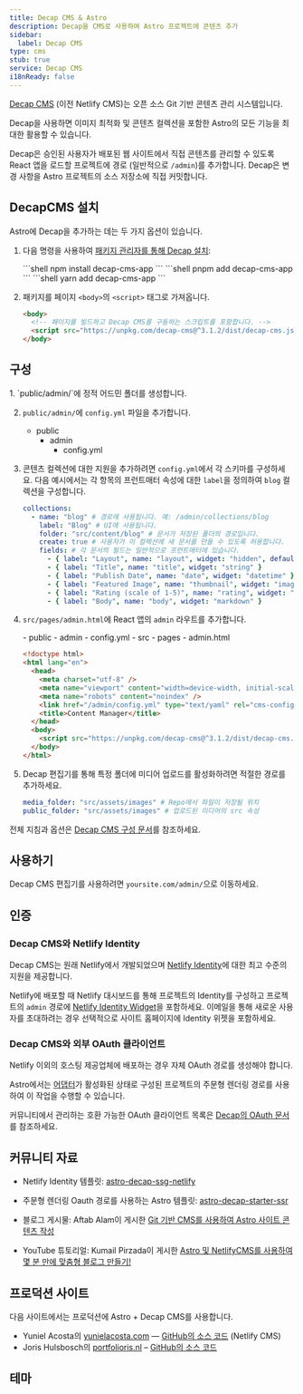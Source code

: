 ```yaml
---
title: Decap CMS & Astro
description: Decap을 CMS로 사용하여 Astro 프로젝트에 콘텐츠 추가
sidebar:
  label: Decap CMS
type: cms
stub: true
service: Decap CMS
i18nReady: false
---
```



[Decap CMS](https://www.decapcms.org/) (이전 Netlify CMS)는 오픈 소스 Git 기반 콘텐츠 관리 시스템입니다.

Decap을 사용하면 이미지 최적화 및 콘텐츠 컬렉션을 포함한 Astro의 모든 기능을 최대한 활용할 수 있습니다.

Decap은 승인된 사용자가 배포된 웹 사이트에서 직접 콘텐츠를 관리할 수 있도록 React 앱을 로드할 프로젝트에 경로 (일반적으로 `/admin`)를 추가합니다. Decap은 변경 사항을 Astro 프로젝트의 소스 저장소에 직접 커밋합니다.

## DecapCMS 설치

Astro에 Decap을 추가하는 데는 두 가지 옵션이 있습니다.

1. 다음 명령을 사용하여 [패키지 관리자를 통해 Decap 설치](https://decapcms.org/docs/install-decap-cms/#installing-with-npm):

    <PackageManagerTabs>
      <Fragment slot="npm">
      ```shell
      npm install decap-cms-app
      ```
      </Fragment>
      <Fragment slot="pnpm">
      ```shell
      pnpm add decap-cms-app
      ```
      </Fragment>
      <Fragment slot="yarn">
      ```shell
      yarn add decap-cms-app
      ```
      </Fragment>
    </PackageManagerTabs>


2. 패키지를 페이지 `<body>`의 `<script>` 태그로 가져옵니다.

	```html title='/admin'
    <body>
      <!-- 페이지를 빌드하고 Decap CMS를 구동하는 스크립트를 포함합니다. -->
      <script src="https://unpkg.com/decap-cms@^3.1.2/dist/decap-cms.js"></script>
    </body>
	```


## 구성

<Steps>
1. `public/admin/`에 정적 어드민 폴더를 생성합니다.

2. `public/admin/`에 `config.yml` 파일을 추가합니다.
    <FileTree>
      - public
        - admin
          - config.yml
    </FileTree>

3. 콘텐츠 컬렉션에 대한 지원을 추가하려면 `config.yml`에서 각 스키마를 구성하세요. 다음 예시에서는 각 항목의 프런트매터 속성에 대한 `label`을 정의하여 `blog` 컬렉션을 구성합니다.

    ```yml title="/public/admin/config.yml"
    collections:
      - name: "blog" # 경로에 사용됩니다. 예: /admin/collections/blog
        label: "Blog" # UI에 사용됩니다.
        folder: "src/content/blog" # 문서가 저장된 폴더의 경로입니다.
        create: true # 사용자가 이 컬렉션에 새 문서를 만들 수 있도록 허용합니다.
        fields: # 각 문서의 필드는 일반적으로 프런트매터에 있습니다.
          - { label: "Layout", name: "layout", widget: "hidden", default: "blog" }
          - { label: "Title", name: "title", widget: "string" }
          - { label: "Publish Date", name: "date", widget: "datetime" }
          - { label: "Featured Image", name: "thumbnail", widget: "image" }
          - { label: "Rating (scale of 1-5)", name: "rating", widget: "number" }
          - { label: "Body", name: "body", widget: "markdown" }
    ```

4. `src/pages/admin.html`에 React 앱의 `admin` 라우트를 추가합니다.

    <FileTree>
    - public
      - admin
         - config.yml
    - src
      - pages
        - admin.html
    </FileTree>
    
    ```html title="/public/admin/index.html" {7, 11}
    <!doctype html>
    <html lang="en">
      <head>
        <meta charset="utf-8" />
        <meta name="viewport" content="width=device-width, initial-scale=1.0" />
        <meta name="robots" content="noindex" />
        <link href="/admin/config.yml" type="text/yaml" rel="cms-config-url" />
        <title>Content Manager</title>
      </head>
      <body>
        <script src="https://unpkg.com/decap-cms@^3.1.2/dist/decap-cms.js"></script>
      </body>
    </html>
    ```

5. Decap 편집기를 통해 특정 폴더에 미디어 업로드를 활성화하려면 적절한 경로를 추가하세요.
    ```yml title="/public/admin/config.yml"
    media_folder: "src/assets/images" # Repo에서 파일이 저장될 위치
    public_folder: "src/assets/images" # 업로드된 미디어의 src 속성
    ```
</Steps>

전체 지침과 옵션은 [Decap CMS 구성 문서](https://decapcms.org/docs/configure-decap-cms/)를 참조하세요.

## 사용하기

Decap CMS 편집기를 사용하려면 `yoursite.com/admin/`으로 이동하세요.

## 인증

### Decap CMS와 Netlify Identity

Decap CMS는 원래 Netlify에서 개발되었으며 [Netlify Identity](https://docs.netlify.com/security/secure-access-to-sites/identity/)에 대한 최고 수준의 지원을 제공합니다.

Netlify에 배포할 때 Netlify 대시보드를 통해 프로젝트의 Identity를 구성하고 프로젝트의 `admin` 경로에 [Netlify Identity Widget](https://github.com/netlify/netlify-identity-widget)을 포함하세요. 이메일을 통해 새로운 사용자를 초대하려는 경우 선택적으로 사이트 홈페이지에 Identity 위젯을 포함하세요.

### Decap CMS와 외부 OAuth 클라이언트

Netlify 이외의 호스팅 제공업체에 배포하는 경우 자체 OAuth 경로를 생성해야 합니다.

Astro에서는 [어댑터](/ko/guides/on-demand-rendering/)가 활성화된 상태로 구성된 프로젝트의 주문형 렌더링 경로를 사용하여 이 작업을 수행할 수 있습니다.

커뮤니티에서 관리하는 호환 가능한 OAuth 클라이언트 목록은 [Decap의 OAuth 문서](https://decapcms.org/docs/external-oauth-clients/)를 참조하세요.

## 커뮤니티 자료

- Netlify Identity 템플릿: [astro-decap-ssg-netlify](https://github.com/OliverSpeir/astro-decap-ssg-netlify-identity)

- 주문형 렌더링 Oauth 경로를 사용하는 Astro 템플릿: [astro-decap-starter-ssr](https://github.com/OliverSpeir/astro-decap-starter-ssr)

- 블로그 게시물: Aftab Alam이 게시한 [Git 기반 CMS를 사용하여 Astro 사이트 콘텐츠 작성](https://aalam.vercel.app/blog/astro-and-git-cms-netlify)

- YouTube 튜토리얼: Kumail Pirzada이 게시한 [Astro 및 NetlifyCMS를 사용하여 몇 분 만에 맞춤형 블로그 만들기!](https://www.youtube.com/watch?v=3yip2wSRX_4) 

## 프로덕션 사이트

다음 사이트에서는 프로덕션에 Astro + Decap CMS를 사용합니다.

- Yuniel Acosta의 [yunielacosta.com](https://www.yunielacosta.com/) — [GitHub의 소스 코드](https://github.com/yacosta738/yacosta738.github.io) (Netlify CMS)
- Joris Hulsbosch의 [portfolioris.nl](https://www.portfolioris.nl/) – [GitHub의 소스 코드](https://github.com/portfolioris/portfolioris.nl)

## 테마

<Grid>
  <Card title="Astros" href="https://astro.build/themes/details/astros" thumbnail="astros.png"/>
  <Card title="Enhanced Astro Starter" href="https://astro.build/themes/details/enhanced-astro-starter" thumbnail="enhanced-astro-starter.png"/>
  <Card title="Astro Decap CMS Starter" href="https://astro.build/themes/details/astro-decap-cms-starter" thumbnail="astro-decap-starter.png"/>
</Grid>
